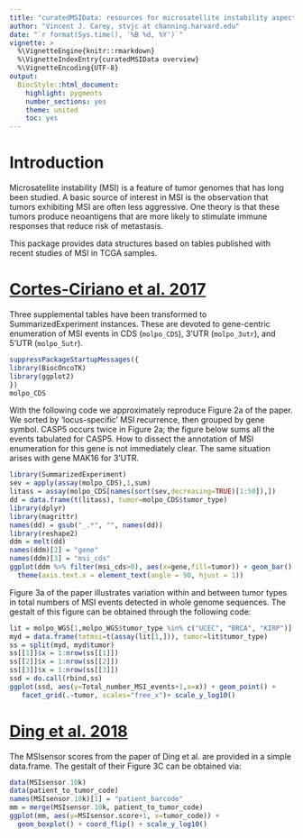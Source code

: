 ```yaml
---
title: "curatedMSIData: resources for microsatellite instability aspects of TCGA samples."
author: "Vincent J. Carey, stvjc at channing.harvard.edu"
date: "`r format(Sys.time(), '%B %d, %Y')`"
vignette: >
  %\VignetteEngine{knitr::rmarkdown}
  %\VignetteIndexEntry{curatedMSIData overview}
  %\VignetteEncoding{UTF-8}
output:
  BiocStyle::html_document:
    highlight: pygments
    number_sections: yes
    theme: united
    toc: yes
---
```


# Introduction

Microsatellite instability (MSI) is a feature of tumor genomes that
has long been studied.  A basic source of interest in MSI is
the observation that tumors exhibiting MSI are often
less aggressive.  One theory is that these tumors produce
neoantigens that are more likely to stimulate immune
responses that reduce risk of metastasis.

This package provides data structures based on tables 
published with recent
studies of MSI in TCGA samples.

# [Cortes-Ciriano et al. 2017](http://dx.doi.org/10.1038/ncomms15180)

Three supplemental tables have been transformed to SummarizedExperiment
instances.  These are devoted to gene-centric enumeration of MSI
events in CDS (`molpo_CDS`), 3'UTR (`molpo_3utr`), 
and 5'UTR (`molpo_5utr`).

```r
suppressPackageStartupMessages({
library(BiocOncoTK)
library(ggplot2)
})
molpo_CDS
```

With the following code we approximately reproduce Figure 2a of
the paper.  We sorted by 'locus-specific' MSI recurrence, then
grouped by gene symbol.  CASP5 occurs twice in Figure 2a; the
figure below sums all the events tabulated for CASP5.  How
to dissect the annotation of MSI enumeration for this gene
is not immediately clear.  The same situation arises with
gene MAK16 for 3'UTR.  

```r
library(SummarizedExperiment)
sev = apply(assay(molpo_CDS),1,sum)
litass = assay(molpo_CDS[names(sort(sev,decreasing=TRUE)[1:50]),])
dd = data.frame(t(litass), tumor=molpo_CDS$tumor_type)
library(dplyr)
library(magrittr)
names(dd) = gsub("_.*", "", names(dd))
library(reshape2)
ddm = melt(dd)
names(ddm)[2] = "gene"
names(ddm)[3] = "msi_cds"
ggplot(ddm %>% filter(msi_cds>0), aes(x=gene,fill=tumor)) + geom_bar() +
  theme(axis.text.x = element_text(angle = 90, hjust = 1))
```

Figure 3a of the paper illustrates variation within and between tumor types
in total numbers of MSI events detected in whole genome sequences.
The gestalt of this figure can be obtained through the following
code:

```r
lit = molpo_WGS[1,molpo_WGS$tumor_type %in% c("UCEC", "BRCA", "KIRP")]
myd = data.frame(totmsi=t(assay(lit[1,])), tumor=lit$tumor_type)
ss = split(myd, myd$tumor)
ss[[1]]$x = 1:nrow(ss[[1]])
ss[[2]]$x = 1:nrow(ss[[2]])
ss[[3]]$x = 1:nrow(ss[[3]])
ssd = do.call(rbind,ss)
ggplot(ssd, aes(y=Total_number_MSI_events+1,x=x)) + geom_point() +
   facet_grid(.~tumor, scales="free_x")+ scale_y_log10()
```

# [Ding et al. 2018](http://dx.doi.org/10.1038/ncomms15180)

The MSIsensor scores from the paper of Ding et al. are provided in
a simple data.frame.  The gestalt of their Figure 3C can
be obtained via:

```r
data(MSIsensor.10k)
data(patient_to_tumor_code)
names(MSIsensor.10k)[1] = "patient_barcode"
mm = merge(MSIsensor.10k, patient_to_tumor_code)
ggplot(mm, aes(y=MSIsensor.score+1, x=tumor_code)) + 
  geom_boxplot() + coord_flip() + scale_y_log10()
```

